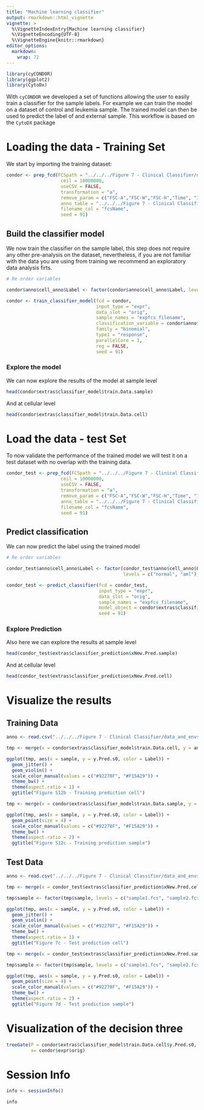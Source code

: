 ```yaml
---
title: "Machine learning classifier"
output: rmarkdown::html_vignette
vignette: >
  %\VignetteIndexEntry{Machine learning classifier}
  %\VignetteEncoding{UTF-8}
  %\VignetteEngine{knitr::rmarkdown}
editor_options: 
  markdown: 
    wrap: 72
---
```


```r
library(cyCONDOR)
library(ggplot2)
library(CytoDx)
```

With `cyCONDOR` we developed a set of functions allowing the user to easily train a classifier for the sample labels. For example we can train the model on a dataset of control and leukemia sample. The trained model can then be used to predict the label of and external sample. This workflow is based on the `CytoDX` package

# Loading the data - Training Set

We start by importing the training dataset:

```r
condor <- prep_fcd(FCSpath = "../../../Figure 7 - Clinical Classifier/data_and_envs/CytoDX/", 
                    ceil = 10000000, 
                    useCSV = FALSE, 
                    transformation = "a", 
                    remove_param = c("FSC-A","FSC-W","FSC-H","Time", "InFile"), 
                    anno_table = "../../../Figure 7 - Clinical Classifier/data_and_envs/CytoDX/fcs_info_train.csv", 
                    filename_col = "fcsName",
                    seed = 91)
```

## Build the classifier model

We now train the classifier on the sample label, this step does not require any other pre-analysis on the dataset, nevertheless, if you are not familiar with the data you are using from training we recommend an exploratory data analysis firts.

```r
# Re order variables

condor$anno$cell_anno$Label <- factor(condor$anno$cell_anno$Label, levels = c("normal", "aml"), labels = c("1_normal", "2_aml"))
```

```r
condor <- train_classifier_model(fcd = condor, 
                                 input_type = "expr", 
                                 data_slot = "orig", 
                                 sample_names = "expfcs_filename", 
                                 classification_variable = condor$anno$cell_anno$Label, 
                                 family = "binomial", 
                                 type1 = "response", 
                                 parallelCore = 1, 
                                 reg = FALSE, 
                                 seed = 91)
```

### Explore the model

We can now explore the results of the model at sample level

```r
head(condor$extras$classifier_model$train.Data.sample)
```

And at cellular level

```r
head(condor$extras$classifier_model$train.Data.cell)
```


# Load the data - test Set

To now validate the performance of the trained model we will test it on a test dataset with no overlap with the training data.

```r
condor_test <- prep_fcd(FCSpath = "../../../Figure 7 - Clinical Classifier/data_and_envs/CytoDX/", 
                    ceil = 10000000, 
                    useCSV = FALSE, 
                    transformation = "a", 
                    remove_param = c("FSC-A","FSC-W","FSC-H","Time", "InFile"), 
                    anno_table = "../../../Figure 7 - Clinical Classifier/data_and_envs/CytoDX/fcs_info_test.csv", 
                    filename_col = "fcsName",
                    seed = 91)
```

## Predict classification

We can now predict the label using the trained model

```r
# Re order variables

condor_test$anno$cell_anno$Label <- factor(condor_test$anno$cell_anno$Label, 
                                           levels = c("normal", "aml"), labels = c("1_normal", "2_aml"))
```

```r
condor_test <- predict_classifier(fcd = condor_test, 
                                  input_type = "expr", 
                                  data_slot = "orig", 
                                  sample_names = "expfcs_filename", 
                                  model_object = condor$extras$classifier_model, 
                                  seed = 91)
```

### Explore Prediction

Also here we can explore the results at sample level

```r
head(condor_test$extras$classifier_prediction$xNew.Pred.sample)
```

And at cellular level

```r
head(condor_test$extras$classifier_prediction$xNew.Pred.cell)
```

# Visualize the results

## Training Data
```r
anno <- read.csv("../../../Figure 7 - Clinical Classifier/data_and_envs/CytoDX/fcs_info_train.csv")

tmp <- merge(x = condor$extras$classifier_model$train.Data.cell, y = anno, by.x = "sample", by.y = "fcsName")

ggplot(tmp, aes(x = sample, y = y.Pred.s0, color = Label)) +
  geom_jitter() + 
  geom_violin() +
  scale_color_manual(values = c("#92278F", "#F15A29")) +
  theme_bw() + 
  theme(aspect.ratio = 1) + 
  ggtitle("Figure S12b - Training prediction cell")
```

```r
tmp <- merge(x = condor$extras$classifier_model$train.Data.sample, y = anno, by.x = "sample", by.y = "fcsName")

ggplot(tmp, aes(x = sample, y = y.Pred.s0, color = Label)) +
  geom_point(size = 4) +
  scale_color_manual(values = c("#92278F", "#F15A29")) +
  theme_bw() + 
  theme(aspect.ratio = 2) + 
  ggtitle("Figure S12c - Training prediction sample")
```

## Test Data
```r
anno <- read.csv("../../../Figure 7 - Clinical Classifier/data_and_envs/CytoDX/fcs_info_test.csv")

tmp <- merge(x = condor_test$extras$classifier_prediction$xNew.Pred.cell, y = anno, by.x = "sample", by.y = "fcsName")

tmp$sample <- factor(tmp$sample, levels = c("sample1.fcs", "sample2.fcs", "sample3.fcs",  "sample4.fcs",  "sample5.fcs",  "sample6.fcs",  "sample7.fcs",  "sample8.fcs",  "sample9.fcs", "sample10.fcs"))

ggplot(tmp, aes(x = sample, y = y.Pred.s0, color = Label)) +
  geom_jitter() +
  geom_violin() +
  scale_color_manual(values = c("#92278F", "#F15A29")) +
  theme_bw() + 
  theme(aspect.ratio = 1) + 
  ggtitle("Figure 7c - Test prediction cell")
```

```r
tmp <- merge(x = condor_test$extras$classifier_prediction$xNew.Pred.sample, y = anno, by.x = "sample", by.y = "fcsName")

tmp$sample <- factor(tmp$sample, levels = c("sample1.fcs", "sample2.fcs", "sample3.fcs",  "sample4.fcs",  "sample5.fcs",  "sample6.fcs",  "sample7.fcs",  "sample8.fcs",  "sample9.fcs", "sample10.fcs"))

ggplot(tmp, aes(x = sample, y = y.Pred.s0, color = Label)) +
  geom_point(size = 4) +
  scale_color_manual(values = c("#92278F", "#F15A29")) +
  theme_bw() + 
  theme(aspect.ratio = 2) + 
  ggtitle("Figure 7d - Test prediction sample")
```

# Visualization of the decision three
```r
treeGate(P = condor$extras$classifier_model$train.Data.cell$y.Pred.s0,
         x= condor$expr$orig)
```

# Session Info
```r
info <- sessionInfo()

info
```

